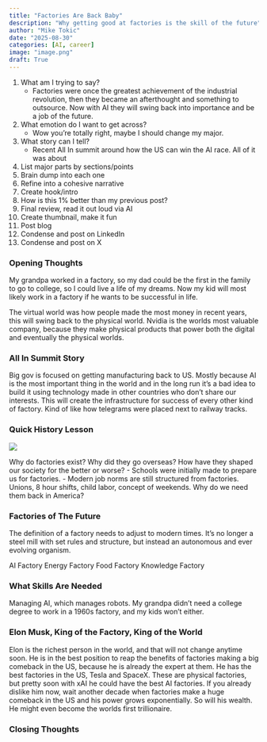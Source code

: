```yaml
---
title: "Factories Are Back Baby"
description: "Why getting good at factories is the skill of the future"
author: "Mike Tokic"
date: "2025-08-30"
categories: [AI, career]
image: "image.png"
draft: True
---
```


1. What am I trying to say? 
    - Factories were once the greatest achievement of the industrial revolution, then they became an afterthought and something to outsource. Now with AI they will swing back into importance and be a job of the future. 
2. What emotion do I want to get across? 
    - Wow you're totally right, maybe I should change my major. 
3. What story can I tell? 
    - Recent All In summit around how the US can win the AI race. All of it was about
4. List major parts by sections/points
5. Brain dump into each one
6. Refine into a cohesive narrative
7. Create hook/intro 
8. How is this 1% better than my previous post? 
9. Final review, read it out loud via AI
10. Create thumbnail, make it fun
11. Post blog 
12. Condense and post on LinkedIn
13. Condense and post on X


### Opening Thoughts

My grandpa worked in a factory, so my dad could be the first in the family to go to college, so I could live a life of my dreams. Now my kid will most likely work in a factory if he wants to be successful in life. 

The virtual world was how people made the most money in recent years, this will swing back to the physical world. Nvidia is the worlds most valuable company, because they make physical products that power both the digital and eventually the physical worlds. 

### All In Summit Story

Big gov is focused on getting manufacturing back to US. Mostly because AI is the most important thing in the world and in the long run it's a bad idea to build it using technology made in other countries who don't share our interests. This will create the infrastructure for success of every other kind of factory. Kind of like how telegrams were placed next to railway tracks. 

### Quick History Lesson



![](./image2.png)

Why do factories exist? 
Why did they go overseas?
How have they shaped our society for the better or worse? 
    - Schools were initially made to prepare us for factories. 
    - Modern job norms are still structured from factories. Unions, 8 hour shifts, child labor, concept of weekends. 
Why do we need them back in America? 

### Factories of The Future

The definition of a factory needs to adjust to modern times. It's no longer a steel mill with set rules and structure, but instead an autonomous and ever evolving organism. 

AI Factory
Energy Factory
Food Factory
Knowledge Factory

### What Skills Are Needed

Managing AI, which manages robots. 
My grandpa didn't need a college degree to work in a 1960s factory, and my kids won't either. 

### Elon Musk, King of the Factory, King of the World

Elon is the richest person in the world, and that will not change anytime soon. He is in the best position to reap the benefits of factories making a big comeback in the US, because he is already the expert at them. He has the best factories in the US, Tesla and SpaceX. These are physical factories, but pretty soon with xAI he could have the best AI factories. If you already dislike him now, wait another decade when factories make a huge comeback in the US and his power grows exponentially. So will his wealth. He might even become the worlds first trillionaire. 

### Closing Thoughts